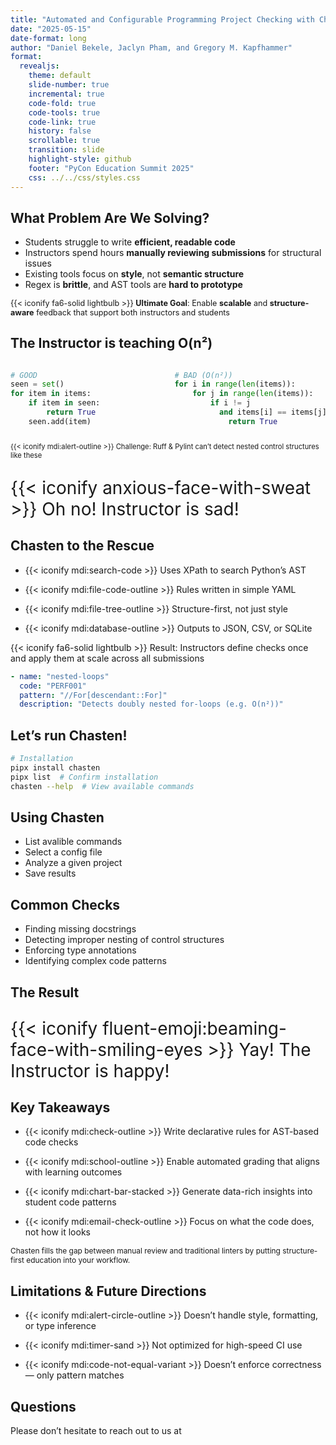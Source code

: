 ```yaml
---
title: "Automated and Configurable Programming Project Checking with Chasten" 
date: "2025-05-15"
date-format: long
author: "Daniel Bekele, Jaclyn Pham, and Gregory M. Kapfhammer"
format: 
  revealjs:
    theme: default
    slide-number: true
    incremental: true
    code-fold: true
    code-tools: true
    code-link: true
    history: false
    scrollable: true
    transition: slide
    highlight-style: github
    footer: "PyCon Education Summit 2025"
    css: ../../css/styles.css
---
```


## What Problem Are We Solving?

::: {.incremental}

- Students struggle to write **efficient, readable code**
- Instructors spend hours **manually reviewing submissions** for structural issues
- Existing tools focus on **style**, not **semantic structure**
- Regex is **brittle**, and AST tools are **hard to prototype**

:::

::: {.fragment .fade .boxed-content style="margin-top: -0.05em; font-size: 0.9em;"}

{{< iconify fa6-solid lightbulb >}} **Ultimate Goal**: Enable **scalable** and
**structure-aware** feedback that support both instructors and students

:::


## The Instructor is teaching O(n²)
::: {.columns}
::: {.column width="50%"}

```python
# GOOD
seen = set()
for item in items:
    if item in seen:
        return True
    seen.add(item)
```
:::

::: {.column width="50%"}

```python
# BAD (O(n²))
for i in range(len(items)):
    for j in range(len(items)):
        if i != j 
          and items[i] == items[j]:
            return True
```
:::

:::

::: {.fragment .fade .boxed-content style="font-size: 0.8em;"}
{{< iconify mdi:alert-outline >}} Challenge: Ruff & Pylint can’t detect nested control structures like these
:::

::: {.fragment .fade style="font-size: 2em;"}

{{< iconify anxious-face-with-sweat >}}
Oh no! Instructor is sad!
:::

## Chasten to the Rescue
::: {.incremental}

- {{< iconify mdi:search-code >}} Uses XPath to search Python's AST

- {{< iconify mdi:file-code-outline >}} Rules written in simple YAML

- {{< iconify mdi:file-tree-outline >}} Structure-first, not just style

- {{< iconify mdi:database-outline >}} Outputs to JSON, CSV, or SQLite

:::

::: {.fragment .fade .boxed-content style="font-size: 1em;"}
{{< iconify fa6-solid lightbulb >}} Result: Instructors define checks once and apply them at scale across all submissions
:::

:::fragment
```yaml
- name: "nested-loops"
  code: "PERF001"
  pattern: "//For[descendant::For]"
  description: "Detects doubly nested for-loops (e.g. O(n²))"
```
:::

## Let's run Chasten!
```bash
# Installation
pipx install chasten
pipx list  # Confirm installation
chasten --help  # View available commands
```

## Using Chasten
- List avalible commands 
- Select a config file
- Analyze a given project
- Save results

## Common Checks
- Finding missing docstrings
- Detecting improper nesting of control structures
- Enforcing type annotations
- Identifying complex code patterns

## The Result
::: {.fragment .fade .boxed-content style="font-size: 2em;"}
{{< iconify fluent-emoji:beaming-face-with-smiling-eyes >}}
Yay! The Instructor is happy!
:::

## Key Takeaways
::: {.incremental}

- {{< iconify mdi:check-outline >}} Write declarative rules for AST-based code checks

- {{< iconify mdi:school-outline >}} Enable automated grading that aligns with learning outcomes

- {{< iconify mdi:chart-bar-stacked >}} Generate data-rich insights into student code patterns

- {{< iconify mdi:email-check-outline >}} Focus on what the code does, not how it looks

:::

::: {.fragment .fade .boxed-content style="font-size: 0.85em;"}
Chasten fills the gap between manual review and traditional linters by putting structure-first education into your workflow.
:::

## Limitations & Future Directions
::: {.incremental}

- {{< iconify mdi:alert-circle-outline >}} Doesn’t handle style, formatting, or type inference

- {{< iconify mdi:timer-sand >}} Not optimized for high-speed CI use

- {{< iconify mdi:code-not-equal-variant >}} Doesn't enforce correctness — only pattern matches

:::


## Questions
Please don't hesitate to reach out to us at 

